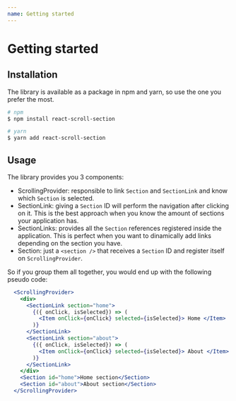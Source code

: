 ```yaml
---
name: Getting started
---
```


# Getting started

## Installation

The library is available as a package in npm and yarn, so use the one you prefer the most.

``` bash
# npm
$ npm install react-scroll-section

# yarn
$ yarn add react-scroll-section
```

## Usage

The library provides you 3 components:

* ScrollingProvider: responsible to link `Section` and `SectionLink` and know which `Section` is selected. 
* SectionLink: giving a `Section` ID will perform the navigation after clicking on it. This is the best approach when you know the amount of sections your application has.
* SectionLinks: provides all the `Section` references registered inside the application. This is perfect when you want to dinamically add links depending on the section you have.
* Section: just a `<section />` that receives a `Section` ID and register itself on `ScrollingProvider`.

So if you group them all together, you would end up with the following pseudo code: 

``` jsx
  <ScrollingProvider>
    <div>
      <SectionLink section="home">
        {({ onClick, isSelected}) => (
          <Item onClick={onClick} selected={isSelected}> Home </Item>
        )}
      </SectionLink>
      <SectionLink section="about">
        {({ onClick, isSelected}) => (
          <Item onClick={onClick} selected={isSelected}> About </Item>
        )}
      </SectionLink>
    </div>
    <Section id="home">Home section</Section>
    <Section id="about">About section</Section>
  </ScrollingProvider>
```
